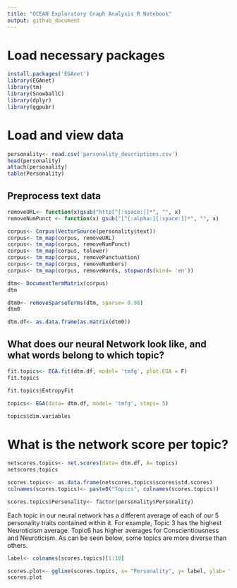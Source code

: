 ---
title: "OCEAN Exploratory Graph Analysis R Notebook"
output: github_document
---

# Load necessary packages

```{r}
install.packages('EGAnet')
library(EGAnet)
library(tm)
library(SnowballC)
library(dplyr)
library(ggpubr)
```

# Load and view data

```{r}
personality<- read.csv('personality_descriptions.csv')
head(personality)
attach(personality)
table(Personality)
```

## Preprocess text data

```{r}
removeURL<- function(x)gsub("http[^[:space:]]*", "", x)
removeNumPunct <- function(x) gsub("[^[:alpha:][:space:]]*", "", x)

corpus<- Corpus(VectorSource(personality$text))
corpus<- tm_map(corpus, removeURL)
corpus<- tm_map(corpus, removeNumPunct)
corpus<- tm_map(corpus, tolower)
corpus<- tm_map(corpus, removePunctuation)
corpus<- tm_map(corpus, removeNumbers)
corpus<- tm_map(corpus, removeWords, stopwords(kind= 'en'))

dtm<- DocumentTermMatrix(corpus)
dtm 

dtm0<- removeSparseTerms(dtm, sparse= 0.98)
dtm0

dtm.df<- as.data.frame(as.matrix(dtm0))
```

## What does our neural Network look like, and what words belong to which topic?

```{r}
fit.topics<- EGA.fit(dtm.df, model= 'tmfg', plot.EGA = F)
fit.topics

fit.topics$EntropyFit

topics<- EGA(data= dtm.df, model= 'tmfg', steps= 5)

topics$dim.variables

```

# What is the network score per topic?

```{r}
netscores.topics<- net.scores(data= dtm.df, A= topics)
netscores.topics

scores.topics<- as.data.frame(netscores.topics$scores$std.scores)
colnames(scores.topics)<- paste0("Topics", colnames(scores.topics))

scores.topics$Personality<- factor(personality$Personality)
```

Each topic in our neural network has a different average of each of our 5 personality traits contained within it. For example, Topic 3 has the highest Neuroticism average. Topic6 has higher averages for Conscientiousness and Neuroticism. As can be seen below, some topics are more diverse than others.

```{r}
label<- colnames(scores.topics)[1:10]

scores.plot<- ggline(scores.topics, x= "Personality", y= label, ylab= "Topic Score", combine= T, add= "mean_ci")+ theme(axis.text.x = element_text(angle = 90, vjust = 0.5, hjust=0.5))
scores.plot
```